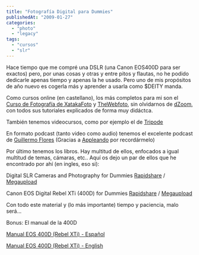 ```yaml
---
title: "Fotografía Digital para Dummies"
publishedAt: "2009-01-27"
categories: 
  - "photo"
  - "legacy"
tags: 
  - "cursos"
  - "slr"
---
```


Hace tiempo que me compré una DSLR (una Canon EOS400D para ser exactos) pero, por unas cosas y otras y entre pitos y flautas, no he podido dedicarle apenas tiempo y apenas la he usado. Pero uno de mis propósitos de año nuevo es cogerla más y aprender a usarla como $DEITY manda.

Como cursos online (en castellano), los más completos para mi son el [Curso de Fotografía de XatakaFoto](http://www.xatakafoto.com/2007/11/27-curso-de-fotografia-indice) y [TheWebfoto](http://www.thewebfoto.com/), sin olvidarnos de [dZoom](http://www.dzoom.org.es/), con todos sus tutoriales explicados de forma muy didáctca.

También tenemos videocursos, como por ejemplo el de [Tripode](http://es.youtube.com/view_play_list?p=FFE7BB763F2EBBCB)

En formato podcast (tanto video como audio) tenemos el excelente podcast de [Guillermo Flores](http://www.memoflores.com/podcast/) (Gracias a [Appleando](http://www.appleando.com/) por recordármelo)

Por último tenemos los libros. Hay multitud de ellos, enfocados a igual multitud de temas, cámaras, etc.. Aquí os dejo un par de ellos que he encontrado por ahí (en ingles, eso si):

Digital SLR Cameras and Photography for Dummies [Rapidshare](http://rapidshare.com/files/190060382/For.Dummies.Digital.SLR.Cameras.and.Photography.For.Dummies.2nd.Edition.Oct.2007.rar.html) / [Megaupload](http://www.megaupload.com/?d=JEA1E86K)

Canon EOS Digital Rebel XTi (400D) for Dummies [Rapidshare](http://rapidshare.com/files/190057456/For.Dummies.Canon.EOS.Digital.Rebel.XTi.400D.For.Dummies.May.2008.rar.html) / [Megaupload](http://www.megaupload.com/?d=O6VIQN5T)

Con todo este material y (lo más importante) tiempo y paciencia, malo será...

Bonus: El manual de la 400D

[Manual EOS 400D (Rebel XTi) - Español](http://rick.jinlabs.com/stuff/EOSDRXTi400DIM-ES.pdf)

[Manual EOS 400D (Rebel XTi) - English](http://rick.jinlabs.com/stuff/EOSDRXTi400DIM-EN.pdf)
